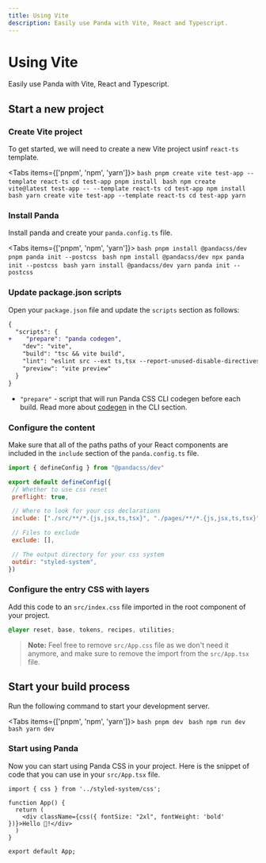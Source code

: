 ```yaml
---
title: Using Vite
description: Easily use Panda with Vite, React and Typescript.
---
```


# Using Vite

Easily use Panda with Vite, React and Typescript.

## Start a new project

<Steps>

### Create Vite project

To get started, we will need to create a new Vite project usinf `react-ts` template.

<Tabs items={['pnpm', 'npm', 'yarn']}>
  <Tab>
    ```bash
    pnpm create vite test-app --template react-ts
    cd test-app
    pnpm install
    ```
  </Tab>
  <Tab>
    ```bash
    npm create vite@latest test-app -- --template react-ts
    cd test-app
    npm install
    ```
  </Tab>
  <Tab>
    ```bash
    yarn create vite test-app --template react-ts
    cd test-app
    yarn
    ```
  </Tab>
</Tabs>


### Install Panda

Install panda and create your `panda.config.ts` file.

<Tabs items={['pnpm', 'npm', 'yarn']}>
  <Tab>
    ```bash
    pnpm install @pandacss/dev
    pnpm panda init --postcss
    ```
  </Tab>
  <Tab>
    ```bash
    npm install @pandacss/dev
    npx panda init --postcss
    ```
  </Tab>
  <Tab>
    ```bash
    yarn install @pandacss/dev
    yarn panda init --postcss
    ```
  </Tab>
</Tabs>

### Update package.json scripts

Open your `package.json` file and update the `scripts` section as follows:

```diff {3}
{
  "scripts": {
+    "prepare": "panda codegen",
    "dev": "vite",
    "build": "tsc && vite build",
    "lint": "eslint src --ext ts,tsx --report-unused-disable-directives --max-warnings 0",
    "preview": "vite preview"
  }
}
```
- `"prepare"` - script that will run Panda CSS CLI codegen before each build. Read more about [codegen](/docs/references/cli#panda-codegen) in the CLI section.

### Configure the content

Make sure that all of the paths paths of your React components are included in the `include` section of the `panda.config.ts` file.

```js {8}
import { defineConfig } from "@pandacss/dev"

export default defineConfig({
 // Whether to use css reset
 preflight: true,

 // Where to look for your css declarations
 include: ["./src/**/*.{js,jsx,ts,tsx}", "./pages/**/*.{js,jsx,ts,tsx}"],

 // Files to exclude
 exclude: [],

 // The output directory for your css system
 outdir: "styled-system",
})
```

### Configure the entry CSS with layers

Add this code to an `src/index.css` file imported in the root component of your project.

```css
@layer reset, base, tokens, recipes, utilities;
```

> **Note:** Feel free to remove `src/App.css` file as we don't need it anymore, and make sure to remove the import from the `src/App.tsx` file.

## Start your build process

Run the following command to start your development server.

<Tabs items={['pnpm', 'npm', 'yarn']}>
  <Tab>
    ```bash
    pnpm dev
    ```
  </Tab>
  <Tab>
    ```bash
    npm run dev
    ```
  </Tab>
  <Tab>
    ```bash
    yarn dev
    ```
  </Tab>
</Tabs>

### Start using Panda

Now you can start using Panda CSS in your project.
Here is the snippet of code that you can use in your `src/App.tsx` file.

```tsx
import { css } from '../styled-system/css';

function App() {
  return (
    <div className={css({ fontSize: "2xl", fontWeight: 'bold' })}>Hello 🐼!</div>
  )
}

export default App;
```
</Steps>
